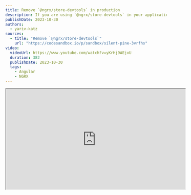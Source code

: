 ```yaml
---
title: Remove `@ngrx/store-devtools` in production
description: If you are using `@ngrx/store-devtools` in your application, you should remove it in production.
publishDate: 2023-10-30
authors:
  - yariv-katz
sources:
  - title: "Remove `@ngrx/store-devtools`"
    url: "https://codesandbox.io/p/sandbox/silent-pine-3vrfhs"
video:
  videoUrl: https://www.youtube.com/watch?v=yKrHj9AEjxU
  duration: 382
  publishDate: 2023-10-30
  tags:    
    - Angular
    - NGRX
---
```


<div class="not-content flex">
	<iframe
    class="mx-auto mb-10"
    width="560"
    height="315"
    src="https://www.youtube.com/embed/yKrHj9AEjxU?si=n47onbdHG3EsPaa1"
    title="Angular - Remove @ngrx/store-devtools in production - video"
    allow="accelerometer; clipboard-write; encrypted-media; gyroscope; picture-in-picture; web-share"
    allowFullScreen
    loading="lazy"
    referrerPolicy="strict-origin-when-cross-origin"
    aria-label="Angular - Remove @ngrx/store-devtools in production - video"
    aria-describedby="iframe-video-description"
	/>
</div>

<span id="iframe-video-description" class="sr-only">
This video explains how to remove @ngrx/store-devtools from an Angular application in production, ensuring that the development tools do not bloat the production bundle, with practical examples and best practices.
</span>

In production `@ngrx/store-devtools` should be completly removed from the bundle.  
Let's see an example:

<div class="[&>h3]:step steps mb-12 ml-4 border-l pl-8 [counter-reset:step]">
### Start a new angular application

```bash
npx @angular/cli@latest new ngrx-remove-devtools --style css --routing false --minimal
```

### Install `@ngrx/store` and `@ngrx/store-devtools`

```bash
cd ngrx-remove-devtools
npx ng add @ngrx/store --skip-confirmation
npx ng add @ngrx/store-devtools@latest --skip-confirmation
```

### Populate your state

```typescript title="app.module.ts"
@NgModule({
  declarations: [AppComponent],
  imports: [
    BrowserModule,
    StoreModule.forRoot(
      {
        counter: () => 0,
      },
      {}
    ),
    StoreDevtoolsModule.instrument({maxAge: 25, logOnly: !isDevMode()}),
  ],
  providers: [],
  bootstrap: [AppComponent],
})
export class AppModule {}

```

### Examine the state

If you have the [Redux dev tools](https://chrome.google.com/webstore/detail/redux-devtools/lmhkpmbekcpmknklioeibfkpmmfibljd) installed you can now examine your state.

```bash
ng serve
```

![Redux dev tools](https://github.com/ywarezk/academeez/blob/main/content/en/course/angular/ngrx/best-practice/store-devtools-production/examine-state.png?raw=true)

### Problem examine state in Production

It's best to disable redux dev tools in production.

```bash
npx ng build
cd dist/ngrx-remove-devtools
npx http-server
```

Redux dev tools still works in production

### Solution 1

If on production do not place the `StoreDevtoolsModule.instrument` in the imports array.  

```bash
npx ng generate environments
```

add a `production` key to the environments files:

```json title="src/environments/environment.development.ts"
export const environment = {
  production: false,
};
```

```json title="src/environments/environment.ts"
export const environment = {
  production: true,
};
```

```typescript title="app.module.ts"
import {environment} from '../environments/environment';

@NgModule({
  declarations: [AppComponent],
  imports: [
    BrowserModule,
    StoreModule.forRoot(
      {
        counter: () => 0,
      },
      {}
    ),
    !environment.production ? StoreDevtoolsModule.instrument({maxAge: 25, logOnly: !isDevMode()}) : [],
  ],
  providers: [],
  bootstrap: [AppComponent],
})
export class AppModule {}
```

### Problem

`@ngrx/store-devtools` is still in the bundle

```bash
npx ng build --source-map
npx source-map-explorer dist/ngrx-remove-devtools/main.4a92d461e97ce051.js
```

![source-map-explorer](https://github.com/ywarezk/academeez/blob/main/content/en/course/angular/ngrx/best-practice/store-devtools-production/examine-bundle.png?raw=true)

it will add around `16kb` of unused code to your bundle.

### Replace app.module.ts

We can achieve the same result with `fileReplacement`.  

```typescript title="src/app/imports.common.ts"
import {BrowserModule} from '@angular/platform-browser';
import {StoreModule} from '@ngrx/store';

export const commonImports = [
  BrowserModule,
  StoreModule.forRoot(
    {
      counter: () => 0,
    },
    {}
  ),
];
```

```typescript title="src/app/imports.development.ts"
import {StoreDevtoolsModule} from '@ngrx/store-devtools';
import {commonImports} from './imports.common';
import {isDevMode} from '@angular/core';

export const imports = [
	...commonImports, 
	StoreDevtoolsModule.instrument({maxAge: 25, logOnly: !isDevMode()})
];
```

```typescript title="src/app/imports.ts"
import {commonImports} from './imports.common';

export const imports = [...commonImports];
```

```typescript title="src/app/app.module.ts"
import {NgModule} from '@angular/core';
import {AppComponent} from './app.component';
import {imports} from './imports';

@NgModule({
  declarations: [AppComponent],
  imports: [...imports],
  providers: [],
  bootstrap: [AppComponent],
})
export class AppModule {}
```

</div>

`@ngrx/store-devtools` is completly removed from the bundle.  
